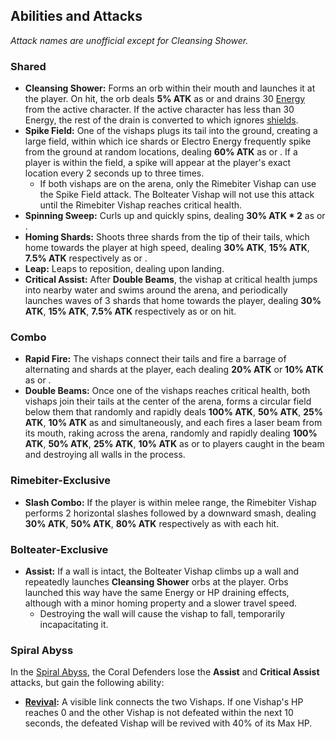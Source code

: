 {{sandbox}}
==Abilities and Attacks==
''Attack names are unofficial except for Cleansing Shower.''

===Shared===
*'''Cleansing Shower:''' Forms an orb within their mouth and launches it at the player. On hit, the orb deals '''5% ATK''' as {{Color|Cryo DMG}} or {{Color|Electro DMG}} and drains 30 [[Energy]] from the active character. If the active character has less than 30 Energy, the rest of the drain is converted to {{Color|Black|True DMG}} which ignores [[shields]].
*'''Spike Field:''' One of the vishaps plugs its tail into the ground, creating a large field, within which ice shards or Electro Energy frequently spike from the ground at random locations, dealing '''60% ATK''' as {{Color|AoE Cryo DMG}} or {{Color|AoE Electro DMG}}. If a player is within the field, a spike will appear at the player's exact location every 2 seconds up to three times.
**If both vishaps are on the arena, only the Rimebiter Vishap can use the Spike Field attack. The Bolteater Vishap will not use this attack until the Rimebiter Vishap reaches critical health.
*'''Spinning Sweep:''' Curls up and quickly spins, dealing '''30% ATK * 2''' as {{Color|AoE Cryo DMG}} or {{Color|AoE Electro DMG}}.
*'''Homing Shards:''' Shoots three shards from the tip of their tails, which home towards the player at high speed, dealing '''30% ATK''', '''15% ATK''', '''7.5% ATK''' respectively as {{Color|Cryo DMG}} or {{Color|Electro DMG}}.
*'''Leap:''' Leaps to reposition, dealing {{Color|AoE Physical DMG}} upon landing.
*'''Critical Assist:''' After '''Double Beams''', the vishap at critical health jumps into nearby water and swims around the arena, and periodically launches waves of 3 shards that home towards the player, dealing '''30% ATK''', '''15% ATK''', '''7.5% ATK''' respectively as {{Color|Cryo DMG}} or {{Color|Electro DMG}} on hit.

{{OgvGallery/Draft
|{{LoopOgv
|size=185px
|video=Bathysmal Vishap Herd Cleansing Shower.ogv
|gif=Bathysmal Vishap Herd Cleansing Shower.gif
|caption=Cleansing Shower
}}{{LoopOgv
|size=185px
|video=Bathysmal Vishap Herd Cleansing Shower Energy Drain.ogv
|gif=Bathysmal Vishap Herd Cleansing Shower Energy Drain.gif
|caption=Cleansing Shower (Energy Drain)
}}{{LoopOgv
|size=185px
|video=Bathysmal Vishap Herd Cleansing Shower HP Drain.ogv
|gif=Bathysmal Vishap Herd Cleansing Shower HP Drain.gif
|caption=Cleansing Shower (HP Drain)
}}{{LoopOgv
|size=185px
|video=Bathysmal Vishap Herd Spike Field Rimebiter.ogv
|gif=Bathysmal Vishap Herd Spike Field Rimebiter.gif
|caption=Spike Field ({{Color|Cryo|Rimebiter}})
}}{{LoopOgv
|size=185px
|video=Bathysmal Vishap Herd Spike Field Bolteater.ogv
|gif=Bathysmal Vishap Herd Spike Field Bolteater.gif
|caption=Spike Field ({{Color|Electro|Bolteater}})
}}{{LoopOgv
|size=185px
|video=Bathysmal Vishap Herd Spinning Sweep.ogv
|gif=Bathysmal Vishap Herd Spinning Sweep.gif
|caption=Spinning Sweep ({{Color|Cryo|Rimebiter}})
}}{{LoopOgv
|size=185px
|video=Bathysmal Vishap Herd Spinning Sweep Bolteater.ogv
|gif=Bathysmal Vishap Herd Spinning Sweep Bolteater.gif
|caption=Spinning Sweep ({{Color|Electro|Bolteater}})
}}{{LoopOgv
|size=185px
|video=Bathysmal Vishap Herd Homing Shards Rimebiter.ogv
|gif=Bathysmal Vishap Herd Homing Shards Rimebiter.gif
|caption=Homing Shards ({{Color|Cryo|Rimebiter}})
}}{{LoopOgv
|size=185px
|video=Bathysmal Vishap Herd Homing Shards.ogv
|gif=Bathysmal Vishap Herd Homing Shards.gif
|caption=Homing Shards ({{Color|Electro|Bolteater}})
}}{{LoopOgv
|size=185px
|video=Bathysmal Vishap Herd Critical Assist Rimebiter.ogv
|gif=Bathysmal Vishap Herd Critical Assist Rimebiter.gif
|caption=Critical Assist ({{Color|Cryo|Rimebiter}})
}}{{LoopOgv
|size=185px
|video=Bathysmal Vishap Herd Critical Assist Bolteater.ogv
|gif=Bathysmal Vishap Herd Critical Assist Bolteater.gif
|caption=Critical Assist ({{Color|Electro|Bolteater}})
}}}}

===Combo===
*'''Rapid Fire:''' The vishaps connect their tails and fire a barrage of alternating {{Cryo}} and {{Electro}} shards at the player, each dealing '''20% ATK''' or '''10% ATK''' as {{Color|Cryo DMG}} or {{Color|Electro DMG}}.
*'''Double Beams:''' Once one of the vishaps reaches critical health, both vishaps join their tails at the center of the arena, forms a circular field below them that randomly and rapidly deals '''100% ATK''', '''50% ATK''', '''25% ATK''', '''10% ATK''' as {{Color|AoE Cryo DoT}} and {{Color|AoE Electro DoT}} simultaneously, and each fires a laser beam from its mouth, raking across the arena, randomly and rapidly dealing '''100% ATK''', '''50% ATK''', '''25% ATK''', '''10% ATK''' as {{Color|Cryo DMG}} or {{Color|Electro DMG}} to players caught in the beam and destroying all walls in the process.

{{OgvGallery/Draft
|{{LoopOgv
|size=185px
|video=Bathysmal Vishap Herd Rapid Fire.ogv
|gif=Bathysmal Vishap Herd Rapid Fire.gif
|caption=Rapid Fire
}}{{LoopOgv
|size=185px
|video=Bathysmal Vishap Herd Double Beams.ogv
|gif=Bathysmal Vishap Herd Double Beams.gif
|caption=Double Beams
}}}}

===Rimebiter-Exclusive===
*'''Slash Combo:''' If the player is within melee range, the Rimebiter Vishap performs 2 horizontal slashes followed by a downward smash, dealing '''30% ATK''', '''50% ATK''', '''80% ATK''' respectively as {{Color|Physical DMG}} with each hit.

{{OgvGallery/Draft
|{{LoopOgv
|size=185px
|video=Bathysmal Vishap Herd Slash Combo.ogv
|gif=Bathysmal Vishap Herd Slash Combo.gif
|caption=Slash Combo
}}}}

===Bolteater-Exclusive===
*'''Assist:''' If a wall is intact, the Bolteater Vishap climbs up a wall and repeatedly launches '''Cleansing Shower''' orbs at the player. Orbs launched this way have the same Energy or HP draining effects, although with a minor homing property and a slower travel speed.
**Destroying the wall will cause the vishap to fall, temporarily incapacitating it.

{{OgvGallery/Draft
|{{LoopOgv
|size=185px
|video=Bathysmal Vishap Herd Assist.ogv
|gif=Bathysmal Vishap Herd Assist.gif
|caption=Assist
}}{{LoopOgv
|size=185px
|video=Bathysmal Vishap Herd Assist Incapacitated.ogv
|gif=Bathysmal Vishap Herd Assist Incapacitated.gif
|caption=Assist (Incapacitated)
}}}}

===Spiral Abyss===
In the [[Spiral Abyss]], the Coral Defenders lose the '''Assist''' and '''Critical Assist''' attacks, but gain the following ability:
*'''[[Paired Opponents|Revival]]:''' A visible link connects the two Vishaps. If one Vishap's HP reaches 0 and the other Vishap is not defeated within the next 10 seconds, the defeated Vishap will be revived with 40% of its Max HP.

{{OgvGallery/Draft
|{{LoopOgv
|size=185px
|video=Bathysmal Vishap Herd Soul Link.ogv
|gif=Bathysmal Vishap Herd Soul Link.gif
|caption=Revival
}}}}